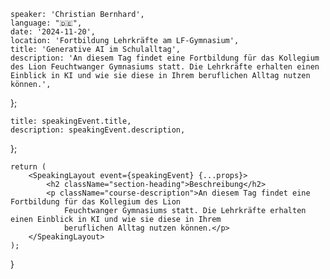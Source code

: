 
    speaker: 'Christian Bernhard',
    language: "🇩🇪",
    date: '2024-11-20',
    location: 'Fortbildung Lehrkräfte am LF-Gymnasium',
    title: 'Generative AI im Schulalltag',
    description: 'An diesem Tag findet eine Fortbildung für das Kollegium des Lion Feuchtwanger Gymnasiums statt. Die Lehrkräfte erhalten einen Einblick in KI und wie sie diese in Ihrem beruflichen Alltag nutzen können.',
};

    title: speakingEvent.title,
    description: speakingEvent.description,
};

    return (
        <SpeakingLayout event={speakingEvent} {...props}>
            <h2 className="section-heading">Beschreibung</h2>
            <p className="course-description">An diesem Tag findet eine Fortbildung für das Kollegium des Lion
                Feuchtwanger Gymnasiums statt. Die Lehrkräfte erhalten einen Einblick in KI und wie sie diese in Ihrem
                beruflichen Alltag nutzen können.</p>
        </SpeakingLayout>
    );
}
